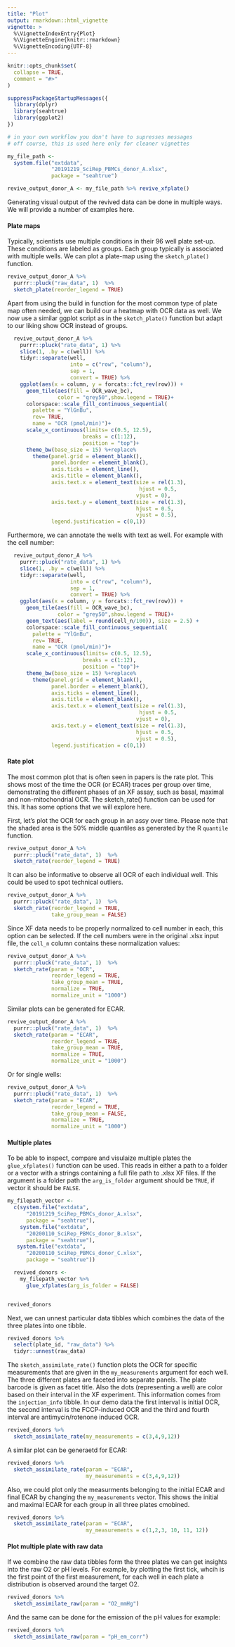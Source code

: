 ```yaml
---
title: "Plot"
output: rmarkdown::html_vignette
vignette: >
  %\VignetteIndexEntry{Plot}
  %\VignetteEngine{knitr::rmarkdown}
  %\VignetteEncoding{UTF-8}
---
```


```r
knitr::opts_chunk$set(
  collapse = TRUE,
  comment = "#>"
)
```



```r
suppressPackageStartupMessages({
  library(dplyr)
  library(seahtrue)
  library(ggplot2)
})

# in your own workflow you don't have to supresses messages 
# off course, this is used here only for cleaner vignettes

```



```r
my_file_path <- 
  system.file("extdata", 
              "20191219_SciRep_PBMCs_donor_A.xlsx", 
              package = "seahtrue")

revive_output_donor_A <- my_file_path %>% revive_xfplate()

```

Generating visual output of the revived data can be done in multiple ways. We will provide a number of examples here.

#### Plate maps

Typically, scientists use multiple conditions in their 96 well plate set-up. These conditions are labeled as groups. Each group typically is associated with multiple wells. We can plot a plate-map using the `sketch_plate()` function.

```r
revive_output_donor_A %>%
  purrr::pluck("raw_data", 1)  %>%
  sketch_plate(reorder_legend = TRUE)

```

Apart from using the build in function for the most common type of plate map often needed, we can build our a heatmap with OCR data as well. We now use a similar ggplot script as in the `sketch_plate()` function but adapt to our liking show OCR instead of groups.

```r
  revive_output_donor_A %>%
    purrr::pluck("rate_data", 1) %>% 
    slice(1, .by = c(well)) %>% 
    tidyr::separate(well, 
                    into = c("row", "column"), 
                    sep = 1,  
                    convert = TRUE) %>% 
    ggplot(aes(x = column, y = forcats::fct_rev(row))) +
      geom_tile(aes(fill = OCR_wave_bc),
                color = "grey50",show.legend = TRUE)+
      colorspace::scale_fill_continuous_sequential(
        palette = "YlGnBu", 
        rev= TRUE,
        name = "OCR (pmol/min)")+
      scale_x_continuous(limits= c(0.5, 12.5),
                        breaks = c(1:12),
                        position = "top")+
      theme_bw(base_size = 15) %+replace% 
        theme(panel.grid = element_blank(),
              panel.border = element_blank(),
              axis.ticks = element_line(),
              axis.title = element_blank(),
              axis.text.x = element_text(size = rel(1.3),
                                          hjust = 0.5,
                                         vjust = 0),
              axis.text.y = element_text(size = rel(1.3),
                                         hjust = 0.5,
                                         vjust = 0.5),
              legend.justification = c(0,1))

```

Furthermore, we can annotate the wells with text as well. For example with the cell number:

```r
  revive_output_donor_A %>%
    purrr::pluck("rate_data", 1) %>% 
    slice(1, .by = c(well)) %>% 
    tidyr::separate(well, 
                    into = c("row", "column"), 
                    sep = 1,  
                    convert = TRUE) %>% 
    ggplot(aes(x = column, y = forcats::fct_rev(row))) +
      geom_tile(aes(fill = OCR_wave_bc),
                color = "grey50",show.legend = TRUE)+
      geom_text(aes(label = round(cell_n/100)), size = 2.5) +
      colorspace::scale_fill_continuous_sequential(
        palette = "YlGnBu", 
        rev= TRUE,
        name = "OCR (pmol/min)")+
      scale_x_continuous(limits= c(0.5, 12.5),
                        breaks = c(1:12),
                        position = "top")+
      theme_bw(base_size = 15) %+replace% 
        theme(panel.grid = element_blank(),
              panel.border = element_blank(),
              axis.ticks = element_line(),
              axis.title = element_blank(),
              axis.text.x = element_text(size = rel(1.3),
                                          hjust = 0.5,
                                         vjust = 0),
              axis.text.y = element_text(size = rel(1.3),
                                         hjust = 0.5,
                                         vjust = 0.5),
              legend.justification = c(0,1))

```

#### Rate plot

The most common plot that is often seen in papers is the rate plot. This shows most of the time the OCR (or ECAR) traces per group over time, demonstrating the different phases of an XF assay, such as basal, maximal and non-mitochondrial OCR. The sketch_rate() function can be used for this. It has some options that we will explore here.

First, let's plot the OCR for each group in an assy over time. Please note that the shaded area is the 50% middle quantiles as generated by the R `quantile` function.

```r

revive_output_donor_A %>%
  purrr::pluck("rate_data", 1)  %>%
  sketch_rate(reorder_legend = TRUE)

```

It can also be informative to observe all OCR of each individual well. This could be used to spot technical outliers.

```r

revive_output_donor_A %>%
  purrr::pluck("rate_data", 1)  %>%
  sketch_rate(reorder_legend = TRUE,
              take_group_mean = FALSE)

```
Since XF data needs to be properly normalized to cell number in each, this option can be selected. If the cell numbers were in the original .xlsx input file, the `cell_n` column contains these normalization values:

```r

revive_output_donor_A %>%
  purrr::pluck("rate_data", 1)  %>%
  sketch_rate(param = "OCR",
              reorder_legend = TRUE,
              take_group_mean = TRUE,
              normalize = TRUE,
              normalize_unit = "1000")

```

Similar plots can be generated for ECAR.

```r

revive_output_donor_A %>%
  purrr::pluck("rate_data", 1)  %>%
  sketch_rate(param = "ECAR",
              reorder_legend = TRUE,
              take_group_mean = TRUE,
              normalize = TRUE,
              normalize_unit = "1000")

```

Or for single wells:

```r

revive_output_donor_A %>%
  purrr::pluck("rate_data", 1)  %>%
  sketch_rate(param = "ECAR",
              reorder_legend = TRUE,
              take_group_mean = FALSE,
              normalize = TRUE,
              normalize_unit = "1000")

```


#### Multiple plates

To be able to inspect, compare and visulaize multiple plates the `glue_xfplates()` function can be used. This reads in either a path to a folder or a vector with a strings containing a full file path to .xlsx XF files. If the argument is a folder  path the `arg_is_folder` argument should be `TRUE`, if vector it should be `FALSE`.

```r


my_filepath_vector <- 
  c(system.file("extdata",
      "20191219_SciRep_PBMCs_donor_A.xlsx", 
      package = "seahtrue"),
    system.file("extdata",
      "20200110_SciRep_PBMCs_donor_B.xlsx", 
      package = "seahtrue"),
   system.file("extdata",
      "20200110_SciRep_PBMCs_donor_C.xlsx", 
      package = "seahtrue"))

  revived_donors <- 
    my_filepath_vector %>%
      glue_xfplates(arg_is_folder = FALSE)


revived_donors

```

Next, we can unnest particular data tibbles which combines the data of the three plates into one tibble.

```r

revived_donors %>% 
  select(plate_id, "raw_data") %>% 
  tidyr::unnest(raw_data)


```

The `sketch_assimilate_rate()` function plots the OCR for specific measurements that are given in the `my_measurements` argument for each well. The three different plates are faceted into separate panels. The plate barcode is given as facet title. Also the dots (representing a well) are color based on their interval in the XF experiment. This information comes from the `injection_info` tibble. In our demo data the first interval is initial OCR, the second interval is the FCCP-induced OCR and the third and fourth interval are antimycin/rotenone induced OCR.

```r

revived_donors %>% 
  sketch_assimilate_rate(my_measurements = c(3,4,9,12))

```

A similar plot can be generaetd for ECAR:

```r

revived_donors %>% 
  sketch_assimilate_rate(param = "ECAR",
                         my_measurements = c(3,4,9,12))

```
Also, we could plot only the measurments belonging to the initial ECAR and final ECAR by changing the `my_measurements` vector. This shows the initial and maximal ECAR for each group in all three plates cmobined.

```r

revived_donors %>% 
  sketch_assimilate_rate(param = "ECAR",
                         my_measurements = c(1,2,3, 10, 11, 12))

```

#### Plot multiple plate with raw data

If we combine the raw data tibbles form the three plates we can get insights into the raw O2 or pH levels. For example, by plotting the first tick, whcih is the first point of the first measurement, for each well in each plate a distribution is observed around the target O2.

```r

revived_donors %>% 
  sketch_assimilate_raw(param = "O2_mmHg")

```

And the same can be done for the emission of the pH values for example:

```r

revived_donors %>% 
  sketch_assimilate_raw(param = "pH_em_corr")

```
